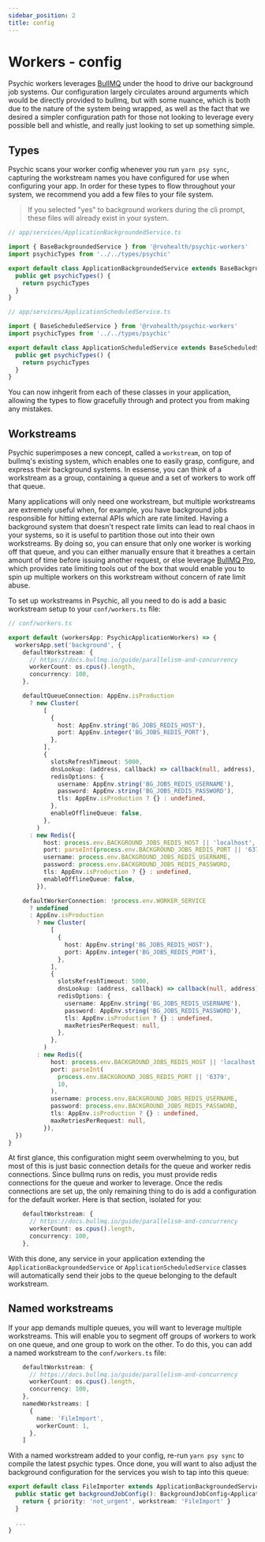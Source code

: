 ```yaml
---
sidebar_position: 2
title: config
---
```


# Workers - config

Psychic workers leverages [BullMQ](https://bullmq.io) under the hood to drive our background job systems. Our configuration largely circulates around arguments which would be directly provided to bullmq, but with some nuance, which is both due to the nature of the system being wrapped, as well as the fact that we desired a simpler configuration path for those not looking to leverage every possible bell and whistle, and really just looking to set up something simple.

## Types

Psychic scans your worker config whenever you run `yarn psy sync`, capturing the workstream names you have configured for use when configuring your app. In order for these types to flow throughout your system, we recommend you add a few files to your file system.

> If you selected "yes" to background workers during the cli prompt, these files will already exist in your system.

```ts
// app/services/ApplicationBackgroundedService.ts

import { BaseBackgroundedService } from '@rvohealth/psychic-workers'
import psychicTypes from '../../types/psychic'

export default class ApplicationBackgroundedService extends BaseBackgroundedService {
  public get psychicTypes() {
    return psychicTypes
  }
}
```

```ts
// app/services/ApplicationScheduledService.ts

import { BaseScheduledService } from '@rvohealth/psychic-workers'
import psychicTypes from '../../types/psychic'

export default class ApplicationScheduledService extends BaseScheduledService {
  public get psychicTypes() {
    return psychicTypes
  }
}
```

You can now inhgerit from each of these classes in your application, allowing the types to flow gracefully through and protect you from making any mistakes.

## Workstreams

Psychic superimposes a new concept, called a `workstream`, on top of bullmq's existing system, which enables one to easily grasp, configure, and express their background systems. In essense, you can think of a workstream as a group, containing a queue and a set of workers to work off that queue.

Many applications will only need one workstream, but multiple workstreams are extremely useful when, for example, you have background jobs responsible for hitting external APIs which are rate limited. Having a background system that doesn't respect rate limits can lead to real chaos in your systems, so it is useful to partition those out into their own workstreams. By doing so, you can ensure that only one worker is working off that queue, and you can either manually ensure that it breathes a certain amount of time before issuing another request, or else leverage [BullMQ Pro](https://docs.bullmq.io/bullmq-pro/introduction), which provides rate limiting tools out of the box that would enable you to spin up multiple workers on this workstream without concern of rate limit abuse.

To set up workstreams in Psychic, all you need to do is add a basic workstream setup to your `conf/workers.ts` file:

```ts
// conf/workers.ts

export default (workersApp: PsychicApplicationWorkers) => {
  workersApp.set('background', {
    defaultWorkstream: {
      // https://docs.bullmq.io/guide/parallelism-and-concurrency
      workerCount: os.cpus().length,
      concurrency: 100,
    },

    defaultQueueConnection: AppEnv.isProduction
      ? new Cluster(
          [
            {
              host: AppEnv.string('BG_JOBS_REDIS_HOST'),
              port: AppEnv.integer('BG_JOBS_REDIS_PORT'),
            },
          ],
          {
            slotsRefreshTimeout: 5000,
            dnsLookup: (address, callback) => callback(null, address),
            redisOptions: {
              username: AppEnv.string('BG_JOBS_REDIS_USERNAME'),
              password: AppEnv.string('BG_JOBS_REDIS_PASSWORD'),
              tls: AppEnv.isProduction ? {} : undefined,
            },
            enableOfflineQueue: false,
          },
        )
      : new Redis({
          host: process.env.BACKGROUND_JOBS_REDIS_HOST || 'localhost',
          port: parseInt(process.env.BACKGROUND_JOBS_REDIS_PORT || '6379', 10),
          username: process.env.BACKGROUND_JOBS_REDIS_USERNAME,
          password: process.env.BACKGROUND_JOBS_REDIS_PASSWORD,
          tls: AppEnv.isProduction ? {} : undefined,
          enableOfflineQueue: false,
        }),

    defaultWorkerConnection: !process.env.WORKER_SERVICE
      ? undefined
      : AppEnv.isProduction
        ? new Cluster(
            [
              {
                host: AppEnv.string('BG_JOBS_REDIS_HOST'),
                port: AppEnv.integer('BG_JOBS_REDIS_PORT'),
              },
            ],
            {
              slotsRefreshTimeout: 5000,
              dnsLookup: (address, callback) => callback(null, address),
              redisOptions: {
                username: AppEnv.string('BG_JOBS_REDIS_USERNAME'),
                password: AppEnv.string('BG_JOBS_REDIS_PASSWORD'),
                tls: AppEnv.isProduction ? {} : undefined,
                maxRetriesPerRequest: null,
              },
            },
          )
        : new Redis({
            host: process.env.BACKGROUND_JOBS_REDIS_HOST || 'localhost',
            port: parseInt(
              process.env.BACKGROUND_JOBS_REDIS_PORT || '6379',
              10,
            ),
            username: process.env.BACKGROUND_JOBS_REDIS_USERNAME,
            password: process.env.BACKGROUND_JOBS_REDIS_PASSWORD,
            tls: AppEnv.isProduction ? {} : undefined,
            maxRetriesPerRequest: null,
          }),
  })
}
```

At first glance, this configuration might seem overwhelming to you, but most of this is just basic connection details for the queue and worker redis connections. Since bullmq runs on redis, you must provide redis connections for the queue and worker to leverage. Once the redis connections are set up, the only remaining thing to do is add a configuration for the default worker. Here is that section, isolated for you:

```ts
    defaultWorkstream: {
      // https://docs.bullmq.io/guide/parallelism-and-concurrency
      workerCount: os.cpus().length,
      concurrency: 100,
    },
```

With this done, any service in your application extending the `ApplicationBackgroundedService` or `ApplicationScheduledService` classes will automatically send their jobs to the queue belonging to the default workstream.

## Named workstreams

If your app demands multiple queues, you will want to leverage multiple workstreams. This will enable you to segment off groups of workers to work on one queue, and one group to work on the other. To do this, you can add a named workstream to the `conf/workers.ts` file:

```ts
    defaultWorkstream: {
      // https://docs.bullmq.io/guide/parallelism-and-concurrency
      workerCount: os.cpus().length,
      concurrency: 100,
    },
    namedWorkstreams: [
      {
        name: 'FileImport',
        workerCount: 1,
      },
    ]
```

With a named workstream added to your config, re-run `yarn psy sync` to compile the latest psychic types. Once done, you will want to also adjust the background configuration for the services you wish to tap into this queue:

```ts
export default class FileImporter extends ApplicationBackgroundedService {
  public static get backgroundJobConfig(): BackgroundJobConfig<ApplicationBackgroundedService> {
    return { priority: 'not_urgent', workstream: 'FileImport' }
  }

  ...
}
```
